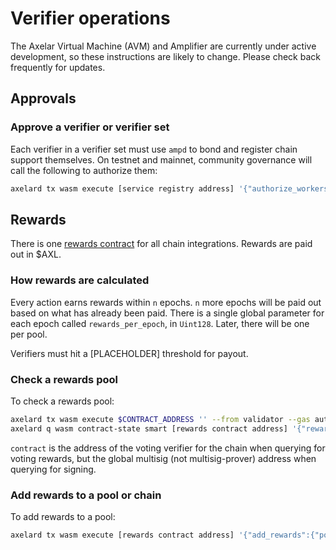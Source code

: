 # Verifier operations


<Callout>
The Axelar Virtual Machine (AVM) and Amplifier are currently under active development, so these instructions are likely to change. Please check back frequently for updates.
</Callout>

## Approvals

### Approve a verifier or verifier set

Each verifier in a verifier set must use `ampd` to bond and register chain support themselves. On testnet and mainnet, community governance will call the following to authorize them:

```bash
axelard tx wasm execute [service registry address] '{"authorize_workers":{"workers":[list of worker addresses], "service_name":[service-name]}}' --from key --gas auto --gas-adjustment 2
```

## Rewards

There is one [rewards contract](https://github.com/axelarnetwork/axelar-amplifier/blob/main/contracts/rewards/src/msg.rs) for all chain integrations. Rewards are paid out in $AXL.

### How rewards are calculated

Every action earns rewards within `n` epochs. `n` more epochs will be paid out based on what has already been paid. There is a single global parameter for each epoch called `rewards_per_epoch`, in `Uint128`. Later, there will be one per pool. 

Verifiers must hit a [PLACEHOLDER] threshold for payout.

### Check a rewards pool

To check a rewards pool:

```bash
axelard tx wasm execute $CONTRACT_ADDRESS '' --from validator --gas auto --gas-adjustment 2
axelard q wasm contract-state smart [rewards contract address] '{"rewards_pool":{"pool_id":{"chain_name":[chain-name],"contract":[address of voting verifier or multisig]}}}'
```

`contract` is the address of the voting verifier for the chain when querying for voting rewards, but the global multisig (not multisig-prover) address when querying for signing.

### Add rewards to a pool or chain

To add rewards to a pool:

```bash
axelard tx wasm execute [rewards contract address] '{"add_rewards":{"pool_id":{"chain_name":[chain-name],"contract":[address of voting verifier or multisig]}}}' --amount [amount to add] --from [key] --gas auto --gas-adjustment 2 
```